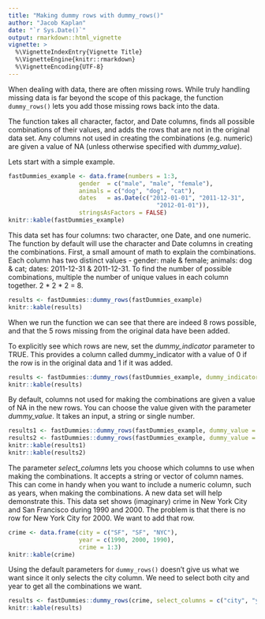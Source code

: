 ```yaml
---
title: "Making dummy rows with dummy_rows()"
author: "Jacob Kaplan"
date: "`r Sys.Date()`"
output: rmarkdown::html_vignette
vignette: >
  %\VignetteIndexEntry{Vignette Title}
  %\VignetteEngine{knitr::rmarkdown}
  %\VignetteEncoding{UTF-8}
---
```


When dealing with data, there are often missing rows. While truly handling missing data is far beyond the scope of this package, the function `dummy_rows()` lets you add those missing rows back into the data. 

The function takes all character, factor, and Date columns, finds all possible combinations of their values, and adds the rows that are not in the original data set. Any columns not used in creating the combinations (e.g. numeric) are given a value of NA (unless otherwise specified with *dummy_value*).

Lets start with a simple example. 

```r
fastDummies_example <- data.frame(numbers = 1:3,
                    gender  = c("male", "male", "female"),
                    animals = c("dog", "dog", "cat"),
                    dates   = as.Date(c("2012-01-01", "2011-12-31",
                                          "2012-01-01")),
                    stringsAsFactors = FALSE)
knitr::kable(fastDummies_example)
```

This data set has four columns: two character, one Date, and one numeric. The function by default will use the character and Date columns in creating the combinations. First, a small amount of math to explain the combinations. Each column has two distinct values - gender: male & female; animals: dog & cat; dates: 2011-12-31 & 2011-12-31. To find the number of possible combinations, multiple the number of unique values in each column together. 2 \* 2 \* 2 = 8. 

```r
results <- fastDummies::dummy_rows(fastDummies_example)
knitr::kable(results)
```

When we run the function we can see that there are indeed 8 rows possible, and that the 5 rows missing from the original data have been added. 

To explicitly see which rows are new, set the *dummy_indicator* parameter to TRUE. This provides a column called dummy_indicator with a value of 0 if the row is in the original data and 1 if it was added. 

```r
results <- fastDummies::dummy_rows(fastDummies_example, dummy_indicator = TRUE)
knitr::kable(results)
```

By default, columns not used for making the combinations are given a value of NA in the new rows. You can choose the value given with the parameter *dummy_value*. It takes an input, a string or single number.

```r
results1 <- fastDummies::dummy_rows(fastDummies_example, dummy_value = 0)
results2 <- fastDummies::dummy_rows(fastDummies_example, dummy_value = "new value")
knitr::kable(results1)
knitr::kable(results2)
```

The parameter *select_columns* lets you choose which columns to use when making the combinations. It accepts a string or vector of column names. This can come in handy when you want to include a numeric column, such as years, when making the combinations. A new data set will help demonstrate this. This data set shows (imaginary) crime in New York City and San Francisco during 1990 and 2000. The problem is that there is no row for New York City for 2000. We want to add that row. 

```r
crime <- data.frame(city = c("SF", "SF", "NYC"),
                    year = c(1990, 2000, 1990),
                    crime = 1:3)
knitr::kable(crime)
```

Using the default parameters for `dummy_rows()` doesn't give us what we want since it only selects the city column. We need to select both city and year to get all the combinations we want. 

```r
results <- fastDummies::dummy_rows(crime, select_columns = c("city", "year"))
knitr::kable(results)
```

